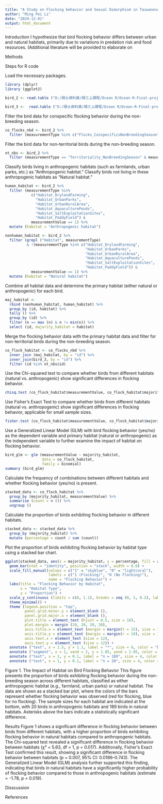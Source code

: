 ```yaml
---
title: "A Study on Flocking behavior and Sexual Dimorphism in Taiwanese Birds"
author: "Ming Pei Li"
date: "2024-12-01"
output: html_document
---
```


Introduction
I hypothesize that bird flocking behavior differs between urban and natural habitats, primarily due to variations in predation risk and food resources. (Additional literature will be provided to elaborate on 



Methods

Steps for R code

Load the necessary packages.
```r
library (dplyr)
library (ggplot2)
```

```r
bird_2 <- read.table ("D:/碩士資料庫/碩三上課程/Ocean R/Ocean-R-Final-project/dwca-trait_454-v1.68/measurementorfacts.txt", header = TRUE, sep = "\t", fill = TRUE)

bird_3 <-  read.table ("D:/碩士資料庫/碩三上課程/Ocean R/Ocean-R-Final-project/dwca-trait_454-v1.68/taxon.txt", header = TRUE, sep = "\t", quote = "", fill = TRUE)
```

Filter the bird data for conspecific flocking behavior during the non-breeding season.
```r
co_flocks_nbd <- bird_2 %>% 
  filter (measurementType %in% c("Flocks_ConspecificsNonBreedingSeason"))
```

Filter the bird data for non-territorial birds during the non-breeding season.
```r
nt_nbs <- bird_2 %>% 
  filter (measurementType == "Territoriality_NonBreedingSeason" & measurementValue == 0)
```

Classify birds living in anthropogenic habitats (such as farmlands, urban parks, etc.) as "Anthropogenic habitat." Classify birds not living in these anthropogenic habitats as "Natural habitat."
```r
human_habitat <- bird_2 %>% 
  filter (measurementType %in% 
            c("Habitat_DrylandFarming",
              "Habitat_UrbanParks",
              "Habitat_UrbanRuralArea",
              "Habitat_AquaculturePonds",
              "Habitat_SaltExploitationSites",
              "Habitat_PaddyField") & 
            measurementValue == 1) %>% 
  mutate (habitat = "Anthropogenic habitat")

nonhuman_habitat <- bird_2 %>% 
  filter (grepl ("Habitat", measurementType) 
          & !(measurementType %in% c("Habitat_DrylandFarming",
                                     "Habitat_UrbanParks",                                 
                                     "Habitat_UrbanRuralArea", 
                                     "Habitat_AquaculturePonds", 
                                     "Habitat_SaltExploitationSites",
                                     "Habitat_PaddyField")) & 
            measurementValue == 1) %>% 
  mutate (habitat = "Natural habitat")
```


Combine all habitat data and determine the primary habitat (either natural or anthropogenic) for each bird.
```r
maj_habitat <- 
  rbind (nonhuman_habitat, human_habitat) %>% 
  group_by (id, habitat) %>%
  tally () %>% 
  group_by (id) %>%
  filter (n == max (n) & n != min(n)) %>%
  select (id, majority_habitat = habitat)
```

Merge the flocking behavior data with the primary habitat data and filter for non-territorial birds during the non-breeding season.
```r
co_flock_habitat <- co_flocks_nbd %>%
  inner_join (maj_habitat, by = "id") %>% 
  inner_join(bird_3, by = "id") %>% 
  filter (id %in% nt_nbs$id)
```

Use the Chi-squared test to compare whether birds from different habitats (natural vs. anthropogenic) show significant differences in flocking behavior.
```r
chisq.test (co_flock_habitat$measurementValue, co_flock_habitat$majority_habitat)
```

Use Fisher's Exact Test to compare whether birds from different habitats (natural vs. anthropogenic) show significant differences in flocking behavior, applicable for small sample sizes.
```r
fisher.test (co_flock_habitat$measurementValue, co_flock_habitat$majority_habitat)
```

Use a Generalized Linear Model (GLM) with bird flocking behavior (yes/no) as the dependent variable and primary habitat (natural or anthropogenic) as the independent variable to further examine the impact of habitat on flocking behavior.
```r
bird_glm <- glm (measurementValue ~ majority_habitat,
                 data = co_flock_habitat, 
                 family = binomial)
summary (bird_glm)
```

Calculate the frequency of combinations between different habitats and whether flocking behavior (yes/no) is present.
```r
stacked_data <- co_flock_habitat %>%
  group_by (majority_habitat, measurementValue) %>%
  summarise (count = n ()) %>%
  ungroup ()
```

Calculate the proportion of birds exhibiting flocking behavior in different habitats.
```r
stacked_data <- stacked_data %>%
  group_by (majority_habitat) %>%
  mutate (percentage = count / sum (count))
```

Plot the proportion of birds exhibiting flocking behavior by habitat type using a stacked bar chart.
```r
ggplot(stacked_data, aes(x = majority_habitat, y = percentage, fill = as.factor (measurementValue))) +
  geom_bar(stat = "identity", position = "stack", width = 0.6) +
  scale_fill_manual(values = c("1" = "skyblue", "0" = "lightcoral"),
                    labels = c("1 (Flocking)", "0 (No Flocking)"),
                    name = "Flocking Behavior") +
  labs(title = "Flocking Behavior by Habitat",
       x = "Habitat Type",
       y = "Proportion") +
  scale_y_continuous (limits = c(0, 1.1), breaks = seq (0, 1, 0.2), labels = c("0.00", "0.20", "0.40", "0.60", "0.80", "1.00")) +
  theme_minimal() +
  theme (legend.position = "top",
         panel.grid.minor.y = element_blank (),
         panel.grid.major.x = element_blank (),
         plot.title = element_text (hjust = 0.5, size = 16),
         plot.margin = margin (20, 20, 20, 20),
         axis.title.x = element_text (margin = margin(t = 15), size = 12),
         axis.title.y = element_text (margin = margin(r = 10), size = 12),
         axis.text.x = element_text (size = 12),
         axis.text.y = element_text (size = 12)) +
  annotate ("text", x = 1.5, y = 1.1, label = "*", size = 6, color = "black") +
  annotate ("segment", x = 1, xend = 2, y = 1.05, yend = 1.05, color = "black", linewidth = 0.5) +
  annotate ("text", x = 2, y = 0.1, label = "n = 189", size = 4, color = "black") +
  annotate ("text", x = 1, y = 0.1, label = "n = 20", size = 4, color = "black")
```

Figure 1. The Impact of Habitat on Bird Flocking Behavior
This figure presents the proportion of birds exhibiting flocking behavior during the non-breeding season across different habitats, classified as either anthropogenic habitat (e.g., farmland, urban parks) or natural habitat. The data are shown as a stacked bar plot, where the colors of the bars represent whether flocking behavior was observed (red for flocking, blue for no flocking). The sample sizes for each habitat are indicated at the bottom, with 20 birds in anthropogenic habitats and 189 birds in natural habitats. Asterisks above the bars indicate a statistically significant difference.

Results
Figure 1 shows a significant difference in flocking behavior between birds from different habitats, with a higher proportion of birds exhibiting flocking behavior in natural habitats compared to anthropogenic habitats. The Chi-squared test revealed a significant difference in flocking behavior between habitats (χ² = 5.63, df = 1, p = 0.017). Additionally, Fisher's Exact Test confirmed this result, showing a significant difference in flocking behavior between habitats (p = 0.007, 95% CI: 0.0186–0.743). The Generalized Linear Model (GLM) analysis further supported this finding, indicating that birds in natural habitats have a significantly higher probability of flocking behavior compared to those in anthropogenic habitats (estimate = -1.78, p = 0.019).

Disscussion


References

